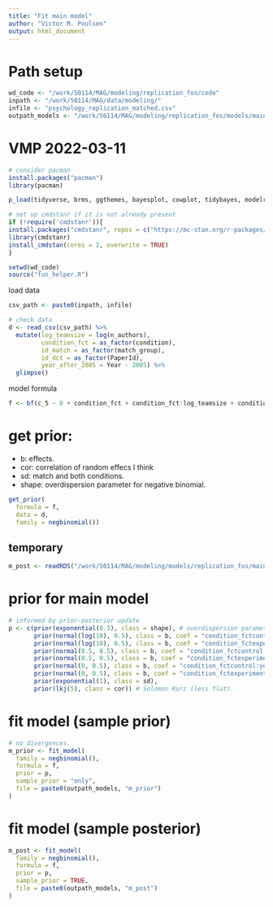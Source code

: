 ```yaml
---
title: "Fit main model"
author: "Victor M. Poulsen"
output: html_document
---
```


# Path setup

```r

wd_code <- "/work/50114/MAG/modeling/replication_fos/code"
inpath <- "/work/50114/MAG/data/modeling/"
infile <- "psychology_replication_matched.csv"
outpath_models <- "/work/50114/MAG/modeling/replication_fos/models/main_model/"

```


# VMP 2022-03-11

```r

# consider pacman
install.packages("pacman") 
library(pacman)

p_load(tidyverse, brms, ggthemes, bayesplot, cowplot, tidybayes, modelr)

# set up cmdstanr if it is not already present
if (!require('cmdstanr')){
install.packages("cmdstanr", repos = c("https://mc-stan.org/r-packages/", getOption("repos")))
library(cmdstanr)
install_cmdstan(cores = 2, overwrite = TRUE)
}

setwd(wd_code)
source("fun_helper.R")


```

load data

```r

csv_path <- paste0(inpath, infile)

# check data
d <- read_csv(csv_path) %>%
  mutate(log_teamsize = log(n_authors), 
         condition_fct = as_factor(condition), 
         id_match = as_factor(match_group),
         id_dct = as_factor(PaperId),
         year_after_2005 = Year - 2005) %>% 
  glimpse()

```

model formula

```r

f <- bf(c_5 ~ 0 + condition_fct + condition_fct:log_teamsize + condition_fct:year_after_2005 + (0 + condition_fct | id_match))

```


# get prior:
* b: effects.
* cor: correlation of random effecs I think
* sd: match and both conditions.
* shape: overdispersion parameter for negative binomial.

```r

get_prior(
  formula = f,
  data = d, 
  family = negbinomial())

```

## temporary 

```r
m_post <- readRDS("/work/50114/MAG/modeling/models/replication_fos/main_model/m_post.rds")
```


# prior for main model

```r

# informed by prior-posterior update
p <- c(prior(exponential(0.5), class = shape), # overdispersion parameter
       prior(normal(log(10), 0.5), class = b, coef = "condition_fctcontrol"),
       prior(normal(log(10), 0.5), class = b, coef = "condition_fctexperiment"),
       prior(normal(0.5, 0.5), class = b, coef = "condition_fctcontrol:log_teamsize"),
       prior(normal(0.5, 0.5), class = b, coef = "condition_fctexperiment:log_teamsize"),
       prior(normal(0, 0.5), class = b, coef = "condition_fctcontrol:year_after_2005"),
       prior(normal(0, 0.5), class = b, coef = "condition_fctexperiment:year_after_2005"),
       prior(exponential(1), class = sd),
       prior(lkj(5), class = cor)) # Solomon Kurz (less flat). 

```

# fit model (sample prior)

```r

# no divergences. 
m_prior <- fit_model(
  family = negbinomial(), 
  formula = f, 
  prior = p,
  sample_prior = "only",
  file = paste0(outpath_models, "m_prior")
)

```

# fit model (sample posterior)

```r

m_post <- fit_model(
  family = negbinomial(), 
  formula = f, 
  prior = p,
  sample_prior = TRUE,
  file = paste0(outpath_models, "m_post")
)

```

